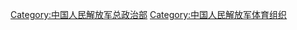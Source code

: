 {{Catmore}}

[[Category:中国人民解放军总政治部|Category:中国人民解放军总政治部]]
[[Category:中国人民解放军体育组织|Category:中国人民解放军体育组织]]